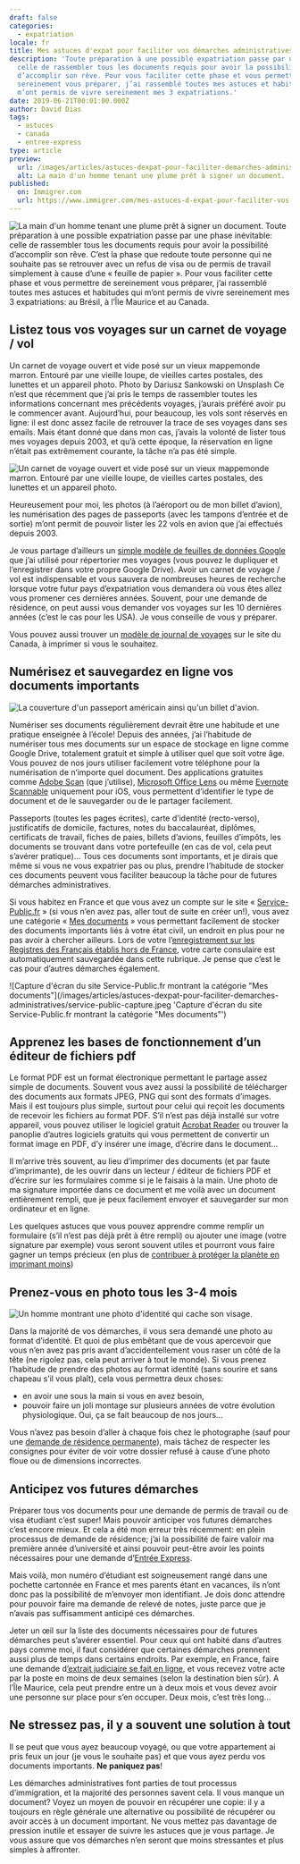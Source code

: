 ```yaml
---
draft: false
categories:
  - expatriation
locale: fr
title: Mes astuces d'expat pour faciliter vos démarches administratives
description: 'Toute préparation à une possible expatriation passe par une phase inévitable:
  celle de rassembler tous les documents requis pour avoir la possibilité
  d’accomplir son rêve. Pour vous faciliter cette phase et vous permettre de
  sereinement vous préparer, j’ai rassemblé toutes mes astuces et habitudes qui
  m’ont permis de vivre sereinement mes 3 expatriations.'
date: 2019-06-21T00:01:00.000Z
author: David Dias
tags:
  - astuces
  - canada
  - entree-express
type: article
preview:
  url: /images/articles/astuces-dexpat-pour-faciliter-demarches-administratives/featured.jpg
  alt: La main d'un homme tenant une plume prêt à signer un document.
published:
  on: Immigrer.com
  url: https://www.immigrer.com/mes-astuces-d-expat-pour-faciliter-vos-demarches-administratives/
---
```


![La main d'un homme tenant une plume prêt à signer un document.](/images/articles/astuces-dexpat-pour-faciliter-demarches-administratives/featured.jpg)
Toute préparation à une possible expatriation passe par une phase inévitable: celle de rassembler tous les documents requis pour avoir la possibilité d’accomplir son rêve. C’est la phase que redoute toute personne qui ne souhaite pas se retrouver avec un refus de visa ou de permis de travail simplement à cause d’une « feuille de papier ». Pour vous faciliter cette phase et vous permettre de sereinement vous préparer, j’ai rassemblé toutes mes astuces et habitudes qui m’ont permis de vivre sereinement mes 3 expatriations: au Brésil, à l’Île Maurice et au Canada.

## Listez tous vos voyages sur un carnet de voyage / vol

Un carnet de voyage ouvert et vide posé sur un vieux mappemonde marron. Entouré par une vieille loupe, de vieilles cartes postales, des lunettes et un appareil photo.
Photo by Dariusz Sankowski on Unsplash
Ce n’est que récemment que j’ai pris le temps de rassembler toutes les informations concernant mes précédents voyages, j’aurais préféré avoir pu le commencer avant. Aujourd’hui, pour beaucoup, les vols sont réservés en ligne: il est donc assez facile de retrouver la trace de ses voyages dans ses emails. Mais étant donné que dans mon cas, j’avais la volonté de lister tous mes voyages depuis 2003, et qu’à cette époque, la réservation en ligne n’était pas extrêmement courante, la tâche n’a pas été simple.

![Un carnet de voyage ouvert et vide posé sur un vieux mappemonde marron. Entouré par une vieille loupe, de vieilles cartes postales, des lunettes et un appareil photo.](/images/articles/astuces-dexpat-pour-faciliter-demarches-administratives/map-earth-carnet-camera.jpeg 'Photo de <a href="https://unsplash.com/@dariuszsankowski?utm_source=unsplash&utm_medium=referral&utm_content=creditCopyText">Dariusz Sankowski</a> sur Unsplash')

Heureusement pour moi, les photos (à l’aéroport ou de mon billet d’avion), les numérisation des pages de passeports (avec les tampons d’entrée et de sortie) m’ont permit de pouvoir lister les 22 vols en avion que j’ai effectués depuis 2003.

Je vous partage d’ailleurs un [simple modèle de feuilles de données Google](https://docs.google.com/spreadsheets/d/169gTJX_CXbQttXkGZcZ1wFxjGiI33yvj4DVVC51PKp0/edit?usp=sharing) que j’ai utilisé pour répertorier mes voyages (vous pouvez le dupliquer et l’enregistrer dans votre propre Google Drive). Avoir un carnet de voyage / vol est indispensable et vous sauvera de nombreuses heures de recherche lorsque votre futur pays d’expatriation vous demandera où vous êtes allez vous promener ces dernières années. Souvent, pour une demande de résidence, on peut aussi vous demander vos voyages sur les 10 dernières années (c’est le cas pour les USA). Je vous conseille de vous y préparer.

Vous pouvez aussi trouver un [modèle de journal de voyages](https://www.canada.ca/fr/immigration-refugies-citoyennete/services/citoyennete-canadienne/devenir-citoyen-canadien/admissibilite/enregistrer-voyages-hors-du-canada.html) sur le site du Canada, à imprimer si vous le souhaitez.

## Numérisez et sauvegardez en ligne vos documents importants

![La couverture d'un passeport américain ainsi qu'un billet d'avion.](/images/articles/astuces-dexpat-pour-faciliter-demarches-administratives/american-passport-airplane-ticket.jpeg 'Photo de <a href="https://unsplash.com/@nicolegeri?utm_source=unsplash&utm_medium=referral&utm_content=creditCopyText">Nicole Harrington</a> sur Unsplash')

Numériser ses documents régulièrement devrait être une habitude et une pratique enseignée à l’école! Depuis des années, j’ai l’habitude de numériser tous mes documents sur un espace de stockage en ligne comme Google Drive, totalement gratuit et simple à utiliser quel que soit votre âge. Vous pouvez de nos jours utiliser facilement votre téléphone pour la numérisation de n’importe quel document. Des applications gratuites comme [Adobe Scan](https://acrobat.adobe.com/fr/fr/mobile/scanner-app.html) (que j’utilise), [Microsoft Office Lens](https://www.microsoft.com/fr-ca/p/office-lens/9wzdncrfj3t8?activetab=pivot%3Aoverviewtab) ou même [Evernote Scannable](https://evernote.com/intl/fr/products/scannable) uniquement pour iOS, vous permettent d’identifier le type de document et de le sauvegarder ou de le partager facilement.

Passeports (toutes les pages écrites), carte d’identité (recto-verso), justificatifs de domicile, factures, notes du baccalauréat, diplômes, certificats de travail, fiches de paies, billets d’avions, feuilles d’impôts, les documents se trouvant dans votre portefeuille (en cas de vol, cela peut s’avérer pratique)… Tous ces documents sont importants, et je dirais que même si vous ne vous expatrier pas ou plus, prendre l’habitude de stocker ces documents peuvent vous faciliter beaucoup la tâche pour de futures démarches administratives.

Si vous habitez en France et que vous avez un compte sur le site « [Service-Public.fr](https://www.service-public.fr/) » (si vous n’en avez pas, aller tout de suite en créer un!), vous avez une catégorie « [Mes documents](https://www.service-public.fr/compte/documents) » vous permettant facilement de stocker des documents importants liés à votre état civil, un endroit en plus pour ne pas avoir à chercher ailleurs. Lors de votre l’[enregistrement sur les Registres des Français établis hors de France](https://toronto.consulfrance.org/spip.php?article22), votre carte consulaire est automatiquement sauvegardée dans cette rubrique. Je pense que c’est le cas pour d’autres démarches également.

![Capture d'écran du site Service-Public.fr montrant la catégorie "Mes documents"](/images/articles/astuces-dexpat-pour-faciliter-demarches-administratives/service-public-capture.jpeg 'Capture d'écran du site Service-Public.fr montrant la catégorie "Mes documents"')

## Apprenez les bases de fonctionnement d’un éditeur de fichiers pdf

Le format PDF est un format électronique permettant le partage assez simple de documents. Souvent vous avez aussi la possibilité de télécharger des documents aux formats JPEG, PNG qui sont des formats d’images. Mais il est toujours plus simple, surtout pour celui qui reçoit les documents de recevoir les fichiers au format PDF. S’il n’est pas déjà installé sur votre appareil, vous pouvez utiliser le logiciel gratuit [Acrobat Reader](https://get.adobe.com/fr/reader/) ou trouver la panoplie d’autres logiciels gratuits qui vous permettent de convertir un format image en PDF, d’y insérer une image, d’écrire dans le document…

Il m’arrive très souvent, au lieu d’imprimer des documents (et par faute d’imprimante), de les ouvrir dans un lecteur / éditeur de fichiers PDF et d’écrire sur les formulaires comme si je le faisais à la main. Une photo de ma signature importée dans ce document et me voilà avec un document entièrement rempli, que je peux facilement envoyer et sauvegarder sur mon ordinateur et en ligne.

Les quelques astuces que vous pouvez apprendre comme remplir un formulaire (s’il n’est pas déjà prêt à être rempli) ou ajouter une image (votre signature par exemple) vous seront souvent utiles et pourront vous faire gagner un temps précieux (en plus de [contribuer à protéger la planète en imprimant moins](http://thinkbeforeprinting.org/))

## Prenez-vous en photo tous les 3-4 mois

![Un homme montrant une photo d'identité qui cache son visage.](/images/articles/astuces-dexpat-pour-faciliter-demarches-administratives/men-showing-photo-front.jpeg 'Photo de [Kyle Glenn](https://unsplash.com/@kylejglenn?utm_source=unsplash&utm_medium=referral&utm_content=creditCopyText) sur Unsplash')

Dans la majorité de vos démarches, il vous sera demandé une photo au format d’identité. Et quoi de plus embêtant que de vous apercevoir que vous n’en avez pas pris avant d’accidentellement vous raser un côté de la tête (ne rigolez pas, cela peut arriver à tout le monde). Si vous prenez l’habitude de prendre des photos au format identité (sans sourire et sans chapeau s’il vous plaît), cela vous permettra deux choses:

- en avoir une sous la main si vous en avez besoin,
- pouvoir faire un joli montage sur plusieurs années de votre évolution physiologique. Oui, ça se fait beaucoup de nos jours…

Vous n’avez pas besoin d’aller à chaque fois chez le photographe (sauf pour une [demande de résidence permanente](https://www.immigrer.com/faq-residence-permanente-certificat-de-rp-et-visa/)), mais tâchez de respecter les consignes pour éviter de voir votre dossier refusé à cause d’une photo floue ou de dimensions incorrectes.

## Anticipez vos futures démarches

Préparer tous vos documents pour une demande de permis de travail ou de visa étudiant c’est super! Mais pouvoir anticiper vos futures démarches c’est encore mieux. Et cela a été mon erreur très récemment: en plein processus de demande de résidence; j’ai la possibilité de faire valoir ma première année d’université et ainsi pouvoir peut-être avoir les points nécessaires pour une demande d’[Entrée Express](https://www.immigrer.com/lentree-express-au-canada-comment-faire-quelle-procedure/).

Mais voilà, mon numéro d’étudiant est soigneusement rangé dans une pochette cartonnée en France et mes parents étant en vacances, ils n’ont donc pas la possibilité de m’envoyer mon identifiant. Je dois donc attendre pour pouvoir faire ma demande de relevé de notes, juste parce que je n’avais pas suffisamment anticipé ces démarches.

Jeter un œil sur la liste des documents nécessaires pour de futures démarches peut s’avérer essentiel. Pour ceux qui ont habité dans d’autres pays comme moi, il faut considérer que certaines démarches prennent aussi plus de temps dans certains endroits. Par exemple, en France, faire une demande d[’extrait judiciaire se fait en ligne](https://casier-judiciaire.justice.gouv.fr/), et vous recevez votre acte par la poste en moins de deux semaines (selon la destination bien sûr). A l’Île Maurice, cela peut prendre entre un à deux mois et vous devez avoir une personne sur place pour s’en occuper. Deux mois, c’est très long…

## Ne stressez pas, il y a souvent une solution à tout

Il se peut que vous ayez beaucoup voyagé, ou que votre appartement ai pris feux un jour (je vous le souhaite pas) et que vous ayez perdu vos documents importants. **Ne paniquez pas**!

Les démarches administratives font parties de tout processus d’immigration, et la majorité des personnes savent cela. Il vous manque un document? Voyez un moyen de pouvoir en récupérer une copie: il y a toujours en règle générale une alternative ou possibilité de récupérer ou avoir accès à un document important. Ne vous mettez pas davantage de pression inutile et essayer de suivre les astuces que je vous partage. Je vous assure que vos démarches n’en seront que moins stressantes et plus simples à affronter.
